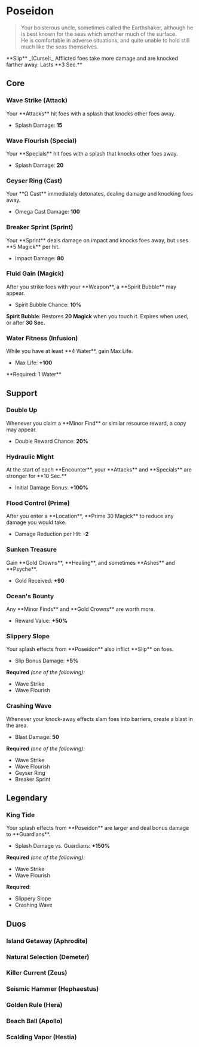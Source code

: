 


# Poseidon

> Your boisterous uncle, sometimes called the Earthshaker, although he is best known for the seas which smother much of the surface.\
> He is comfortable in adverse situations, and quite unable to hold still much like the seas themselves.

<Boon className='mt-4'>
  **Slip** _(Curse):_ Afflicted foes take more damage and are knocked farther
  away. Lasts **3 Sec.**
</Boon>

## Core

### Wave Strike (Attack)

<Boon>
Your **Attacks** hit foes with a splash that knocks other foes away.

- Splash Damage: **15**

</Boon>

### Wave Flourish (Special)

<Boon>
Your **Specials** hit foes with a splash that knocks other foes away.

- Splash Damage: **20**

</Boon>

### Geyser Ring (Cast)

<Boon>
Your **Ω Cast** immediately detonates, dealing damage and knocking foes away.

- Omega Cast Damage: **100**

</Boon>

### Breaker Sprint (Sprint)

<Boon>
Your **Sprint** deals damage on impact and knocks foes away, but uses **5 Magick** per hit.

- Impact Damage: **80**

</Boon>

### Fluid Gain (Magick)

<Boon>
After you strike foes with your **Weapon**, a **Spirit Bubble** may appear.

- Spirit Bubble Chance: **10%**

**Spirit Bubble**: Restores **20 Magick** when you touch it. Expires when used, or after **30 Sec.**

</Boon>

### Water Fitness (Infusion)

<Boon>
While you have at least **4 Water**, gain Max Life.

- Max Life: **+100**

</Boon>
**Required: 1 Water**

## Support

### Double Up

<Boon>
Whenever you claim a **Minor Find** or similar resource reward, a copy may appear.

- Double Reward Chance: **20%**

</Boon>

### Hydraulic Might

<Boon>
At the start of each **Encounter**, your **Attacks** and **Specials** are stronger for **10 Sec.**

- Initial Damage Bonus: **+100%**

</Boon>

### Flood Control (Prime)

<Boon>
After you enter a **Location**, **Prime 30 Magick** to reduce any damage you would take.

- Damage Reduction per Hit: **-2**

</Boon>

### Sunken Treasure

<Boon>
Gain **Gold Crowns**, **Healing**, and sometimes **Ashes** and **Psyche**.

- Gold Received: **+90**

</Boon>

### Ocean's Bounty

<Boon>
Any **Minor Finds** and **Gold Crowns** are worth more.

- Reward Value: **+50%**

</Boon>

### Slippery Slope

<Boon>
Your splash effects from **Poseidon** also inflict **Slip** on foes.

- Slip Bonus Damage: **+5%**

</Boon>

**Required** _(one of the following):_

- Wave Strike
- Wave Flourish

### Crashing Wave

<Boon>
Whenever your knock-away effects slam foes into barriers, create a blast in the area.

- Blast Damage: **50**

</Boon>

**Required** _(one of the following):_

- Wave Strike
- Wave Flourish
- Geyser Ring
- Breaker Sprint

## <TextHighlight type="legendary">Legendary</TextHighlight>

### <TextHighlight type="legendary">King Tide</TextHighlight>

<Boon>
Your splash effects from **Poseidon** are larger and deal bonus damage to **Guardians**.

- Splash Damage vs. Guardians: **+150%**

</Boon>

**Required** _(one of the following):_

- Wave Strike
- Wave Flourish

**Required**:

- Slippery Slope
- Crashing Wave

## <TextHighlight type="duo">Duos</TextHighlight>

### <TextHighlight type="duo">Island Getaway (Aphrodite)</TextHighlight>

<IslandGetaway />

### <TextHighlight type="duo">Natural Selection (Demeter)</TextHighlight>

<NaturalSelection />

### <TextHighlight type="duo">Killer Current (Zeus)</TextHighlight>

<KillerCurrent />

### <TextHighlight type="duo">Seismic Hammer (Hephaestus)</TextHighlight>

<SeismicHammer />

### <TextHighlight type="duo">Golden Rule (Hera)</TextHighlight>

<GoldenRule />

### <TextHighlight type="duo">Beach Ball (Apollo)</TextHighlight>

<BeachBall />

### <TextHighlight type="duo">Scalding Vapor (Hestia)</TextHighlight>

<ScaldingVapor />
